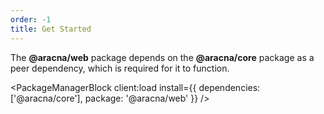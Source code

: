 ```yaml
---
order: -1
title: Get Started
---
```



The **@aracna/web** package depends on the **@aracna/core** package as a peer dependency, which is required for it to function.

<PackageManagerBlock client:load install={{ dependencies: ['@aracna/core'], package: '@aracna/web' }} />
